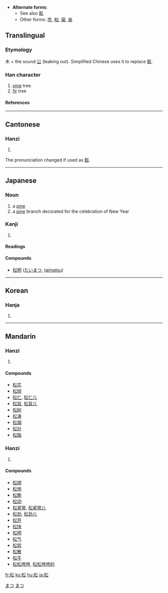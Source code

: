 * '''Alternate forms''': 
** See also [[鬆]]
** Other forms: [[枩]], [[柗]], [[梥]], [[枀]]

==Translingual==
===Etymology===
木 + the sound [[公]] (leaking out). Simplified Chinese uses it to replace [[鬆]].

===Han character===
{{Han char|rn=75|rad=木|as=04|sn=8|four=4893<sub>2</sub>|canj=木金戈 (DCI)}}

# [[pine]] tree
# [[fir]] tree

====References====
{{Han ref|kx=0514.110|dkj=14516|dj=0901.140|hdz=21173.050|uh=677E|ud=26494|bh=AA51|bd=43601}}

----

==Cantonese==
===Hanzi===

{{yue-hanzi|jyut=|y=chung4}}
# {{defn|Cantonese}}

The pronunciation changed if used as [[鬆]].

----
==Japanese==
===Noun===
[[Category:1000 Japanese basic words|まつ]]
{{ja-noun|k|hira=まつ|rom=matsu}}
# a [[pine]] 
# a [[pine]] branch decorated for the celebration of New Year
[[Category:ja:Trees|まつ]]

===Kanji===
{{ja-kanji|grade=4|rs=木04}}
# {{defn|Japanese}} 
====Readings====
{{ja-readings|on=[[しょう]] (shō)|kun=[[まつ]] (matsu)}}

====Compounds====
*[[松明]] ([[たいまつ]], [[taimatsu]])
----

==Korean==
===Hanja===
{{ko-hanja|hangeul=송|eumhun=|rv=song|mr=song|y=song}}
# {{defn|Korean}}

----
==Mandarin==
===Hanzi===
{{cmn-hanzi|tra=松|pin=[[sōng]] ([[song1]])|wg=sung<sup>1</sup>}}
# {{defn|Mandarin}}

====Compounds====
*[[松花]]
*[[松球]]
*[[松仁]], [[松仁儿]]
*[[松鼠]], [[松鼠儿]]
*[[松树]]
*[[松涛]]
*[[松烟]]
*[[松针]]
*[[松脂]]

===Hanzi===
{{cmn-hanzi|tra=鬆|pin=[[sōng]] ([[song1]])|wg=sung<sup>1</sup>}}
# {{defn|Mandarin}}

====Compounds====
*[[松绑]]
*[[松弛]]
*[[松脆]]
*[[松动]]
*[[松紧带]], [[松紧带儿]]
*[[松劲]], [[松劲儿]]
*[[松开]]
*[[松快]]
*[[松明]]
*[[松气]]
*[[松软]]
*[[松散]]
*[[松手]]
*[[松松垮垮]], [[松松垮垮的]]

[[fr:松]]
[[ko:松]]
[[hu:松]]
[[ja:松]]